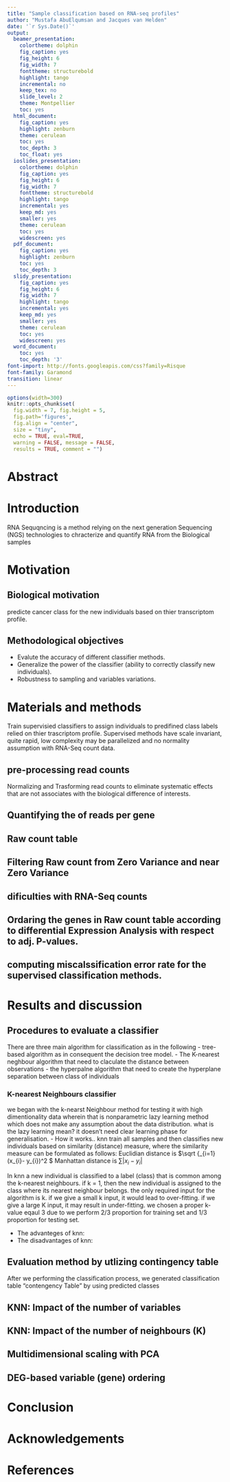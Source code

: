 ```yaml
---
title: "Sample classification based on RNA-seq profiles"
author: "Mustafa AbuElqumsan and Jacques van Helden"
date: '`r Sys.Date()`'
output:
  beamer_presentation:
    colortheme: dolphin
    fig_caption: yes
    fig_height: 6
    fig_width: 7
    fonttheme: structurebold
    highlight: tango
    incremental: no
    keep_tex: no
    slide_level: 2
    theme: Montpellier
    toc: yes
  html_document:
    fig_caption: yes
    highlight: zenburn
    theme: cerulean
    toc: yes
    toc_depth: 3
    toc_float: yes
  ioslides_presentation:
    colortheme: dolphin
    fig_caption: yes
    fig_height: 6
    fig_width: 7
    fonttheme: structurebold
    highlight: tango
    incremental: yes
    keep_md: yes
    smaller: yes
    theme: cerulean
    toc: yes
    widescreen: yes
  pdf_document:
    fig_caption: yes
    highlight: zenburn
    toc: yes
    toc_depth: 3
  slidy_presentation:
    fig_caption: yes
    fig_height: 6
    fig_width: 7
    highlight: tango
    incremental: yes
    keep_md: yes
    smaller: yes
    theme: cerulean
    toc: yes
    widescreen: yes
  word_document:
    toc: yes
    toc_depth: '3'
font-import: http://fonts.googleapis.com/css?family=Risque
font-family: Garamond
transition: linear
---
```


```r
options(width=300)
knitr::opts_chunk$set(
  fig.width = 7, fig.height = 5, 
  fig.path='figures',
  fig.align = "center", 
  size = "tiny", 
  echo = TRUE, eval=TRUE, 
  warning = FALSE, message = FALSE, 
  results = TRUE, comment = "")
```

# Abstract 

# Introduction

RNA Sequqncing is a method relying on the next generation Sequencing (NGS) technologies to chracterize and quantify RNA from the Biological samples

# Motivation
## Biological motivation 
  predicte cancer class for the new individuals based on thier transcriptom profile.

## Methodological objectives
 - Evalute the accuracy of different classifier methods.
 - Generalize the power of the classifier (ability to correctly classify new individuals).
 - Robustness to sampling and variables variations.
  

# Materials and methods
 Train supervisied classifiers to assign individuals to predifined class labels relied on thier trascriptom profile.
 Supervised methods have scale invariant, quite rapid, low complexity may be parallelized and no normality assumption with RNA-Seq count data.
 
## pre-processing read counts 
Normalizing and Trasforming read counts to eliminate systematic effects that are not associates with the biological difference of interests.

## Quantifying the of reads per gene
## Raw count table
## Filtering Raw count from Zero Variance and near Zero Variance 
## dificulties with RNA-Seq counts

## Ordaring the genes in Raw count table according to differential Expression Analysis with respect to adj. P-values.

## computing miscalssification error rate for the supervised classification methods.

# Results and discussion
## Procedures to evaluate a classifier 
  There are three main algorithm for classification as in the following 
   - tree-based algorithm as in consequent the decision tree model.
   - The K-nearest neghbour algorithm that need to claculate the distance between observations
   - the hyperpalne algorithm that need to create the hyperplane separation between class of individuals
 
### K-nearest Neighbours classifier 
we began with the k-nearst Neighbour method for testing it with high dimentionality data wherein that is nonparametric lazy learning method which does not make any assumption about the data distribution. what is the lazy learning mean? it doesn't need clear learning phase for generalisation.
- How it works..
  knn train all samples and then classifies new individuals based on similarity (distance) measure, where the similarity measure can be formulated as follows:
  Euclidian distance is  $\sqrt {\sum\_{i=1}(x_{i}- y_{i})^2  $
  Manhattan distance is  $\sum \left\lvert  x_{i} - y_{i} \right\rvert$

In knn a new individual is classified to a label (class) that is common among the k-nearest neighbours. if k = 1, then the new individual is assigned to the class where its nearest neighbour belongs. the only required input for the algorithm is k. if we give a small k input, it would lead to over-fitting. if we give a large K input, it may result in under-fitting. we chosen a proper k-value eqaul 3 due to we perform $2/3$ proportion for training set and $1/3$ proportion for testing set.

- The advanteges of knn:
- The disadvantages of knn:


## Evaluation method by utlizing contingency table
 After we performing the classification process, we generated classification table "contengency Table" by using predicted classes 

## KNN: Impact of the number of variables

## KNN: Impact of the number of neighbours (K)

## Multidimensional scaling with PCA

## DEG-based variable (gene) ordering



# Conclusion

# Acknowledgements

# References








